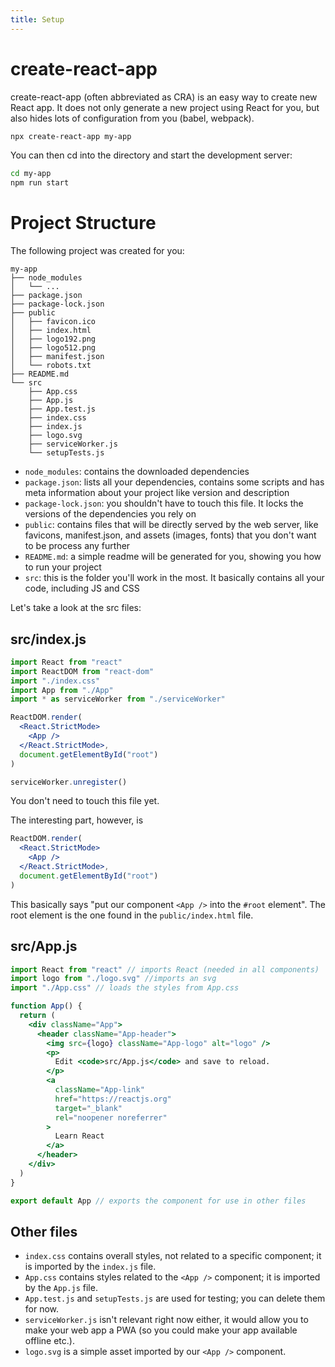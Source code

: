 ```yaml
---
title: Setup
---
```


# create-react-app

create-react-app (often abbreviated as CRA) is an easy way to create new React app.
It does not only generate a new project using React for you, but also hides
lots of configuration from you (babel, webpack).

```bash
npx create-react-app my-app
```

You can then cd into the directory and start the development server:

```bash
cd my-app
npm run start
```

# Project Structure

The following project was created for you:

```
my-app
├── node_modules
│   └── ...
├── package.json
├── package-lock.json
├── public
│   ├── favicon.ico
│   ├── index.html
│   ├── logo192.png
│   ├── logo512.png
│   ├── manifest.json
│   └── robots.txt
├── README.md
└── src
    ├── App.css
    ├── App.js
    ├── App.test.js
    ├── index.css
    ├── index.js
    ├── logo.svg
    ├── serviceWorker.js
    └── setupTests.js
```

- `node_modules`: contains the downloaded dependencies
- `package.json`: lists all your dependencies, contains some scripts and has meta information about
  your project like version and description
- `package-lock.json`: you shouldn't have to touch this file. It locks the versions of the dependencies you rely on
- `public`: contains files that will be directly served by the web server, like favicons,
  manifest.json, and assets (images, fonts) that you don't want to be process any further
- `README.md`: a simple readme will be generated for you, showing you how to run your project
- `src`: this is the folder you'll work in the most. It basically contains all your code, including JS and
  CSS

Let's take a look at the src files:

## src/index.js

```jsx
import React from "react"
import ReactDOM from "react-dom"
import "./index.css"
import App from "./App"
import * as serviceWorker from "./serviceWorker"

ReactDOM.render(
  <React.StrictMode>
    <App />
  </React.StrictMode>,
  document.getElementById("root")
)

serviceWorker.unregister()
```

You don't need to touch this file yet.

The interesting part, however, is

```jsx
ReactDOM.render(
  <React.StrictMode>
    <App />
  </React.StrictMode>,
  document.getElementById("root")
)
```

This basically says "put our component `<App />` into the `#root` element".
The root element is the one found in the `public/index.html` file.

## src/App.js

```jsx
import React from "react" // imports React (needed in all components)
import logo from "./logo.svg" //imports an svg
import "./App.css" // loads the styles from App.css

function App() {
  return (
    <div className="App">
      <header className="App-header">
        <img src={logo} className="App-logo" alt="logo" />
        <p>
          Edit <code>src/App.js</code> and save to reload.
        </p>
        <a
          className="App-link"
          href="https://reactjs.org"
          target="_blank"
          rel="noopener noreferrer"
        >
          Learn React
        </a>
      </header>
    </div>
  )
}

export default App // exports the component for use in other files
```

## Other files

- `index.css` contains overall styles, not related to a specific component; it is imported by the
  `index.js` file.
- `App.css` contains styles related to the `<App />` component; it is imported by the `App.js` file.
- `App.test.js` and `setupTests.js` are used for testing; you can delete them for now.
- `serviceWorker.js` isn't relevant right now either, it would allow you to make your web app a PWA
  (so you could make your app available offline etc.).
- `logo.svg` is a simple asset imported by our `<App />` component.
